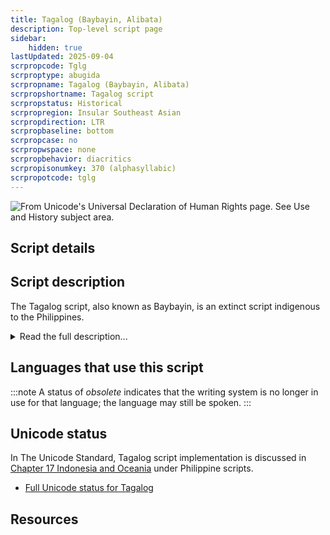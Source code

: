 ```yaml
---
title: Tagalog (Baybayin, Alibata)
description: Top-level script page
sidebar:
    hidden: true
lastUpdated: 2025-09-04
scrpropcode: Tglg
scrproptype: abugida
scrpropname: Tagalog (Baybayin, Alibata)
scrpropshortname: Tagalog script
scrpropstatus: Historical
scrpropregion: Insular Southeast Asian
scrpropdirection: LTR
scrpropbaseline: bottom
scrpropcase: no
scrpropwspace: none
scrpropbehavior: diacritics
scrpropisonumkey: 370 (alphasyllabic)
scrpropotcode: tglg
---
```



![](../images/tglg-sample.png "From Unicode's Universal Declaration of Human Rights page. See Use and History subject area.")

## Script details

<ScriptDetails />

## Script description

The Tagalog script, also known as Baybayin, is an extinct script indigenous to the Philippines.

<details>
<summary>Read the full description...</summary>It was used to write the Tagalog language, which is still spoken by 21 million people throughout the Philippines, although it is now written in the Latin script. The Tagalog script was an abugida which descended from the Old Kawi, and ultimately the Brahmic, scripts. Each of the 14 consonants contains an inherent [a] vowel, with other vowels being represented by means of diacritical marks placed above or below the syllable. There are also 3 vowel characters to represent syllable-initial vowels. Only V and CV syllables could be represented in the orthography, although spoken Tagalog also employed VC and CVC syllables. In words taking one of the latter forms, the correct interpretation was inferred through context. In the 1600s, Spanish missionaries translating books into the language struggled with their inability to write final consonants, so a virama character was created to accommodate these in the orthography. This was met with mixed feelings; many Tagalog felt that such a reform corrupted the language, and used the virama only when writing Spanish words. The only punctuation mark was a line, or pair of lines, which served the roles approximately equivalent to the Latin comma or full stop, or separated sets of words.

Traditionally, Tagalog was written without a break between words, vertically from bottom to top and left to right. However, further reforms on the part of the Spanish rotated the direction of writing with the consequence that the orientation of the characters needed to change to accommodate the new direction. The result was that text published by the Spanish in the Tagalog script was written in horizontal lines to be read from left to right, with each character and its diacritics being rotated by 90 degrees [[Kuipers](https://www.yumpu.com/en/document/read/12207171/indic-scripts-of-insular-southeast-asia-changing-structures-gwuedu) p5]. The first book to be printed in the horizontal script was the Doctrina Christiana in 1593. Literacy in the script was reported to be high amongst both men and women at this time, but by the 1700s it had been replaced by the Latin alphabet.
</details>

## Languages that use this script

:::note
A status of _obsolete_ indicates that the writing system is no longer in use for that language; the language may still be spoken.
:::

<WsList script='Tglg' wsMax='5' />

## Unicode status

In The Unicode Standard, Tagalog script implementation is discussed in [Chapter 17 Indonesia and Oceania](http://www.unicode.org/versions/latest/ch17.pdf) under Philippine scripts.

- [Full Unicode status for Tagalog](/scrlang/unicode/tglg-unicode)



## Resources

<ScriptResources detailSummary='seemore' />

